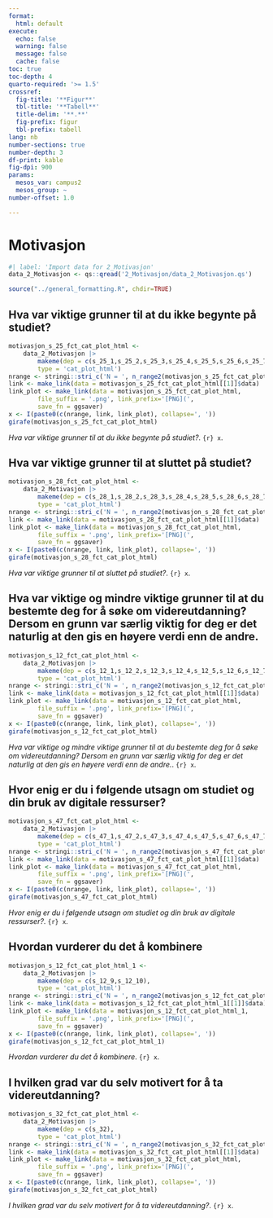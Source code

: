 ```yaml
---
format:
  html: default
execute:
  echo: false
  warning: false
  message: false
  cache: false
toc: true
toc-depth: 4
quarto-required: '>= 1.5'
crossref:
  fig-title: '**Figur**'
  tbl-title: '**Tabell**'
  title-delim: '**.**'
  fig-prefix: figur
  tbl-prefix: tabell
lang: nb
number-sections: true
number-depth: 3
df-print: kable
fig-dpi: 900
params:
  mesos_var: campus2
  mesos_group: ~
number-offset: 1.0

---
```

# Motivasjon
```r
#| label: 'Import data for 2_Motivasjon'
data_2_Motivasjon <- qs::qread('2_Motivasjon/data_2_Motivasjon.qs')
```
```r
source("../general_formatting.R", chdir=TRUE)
```

## Hva var viktige grunner til at du ikke begynte på studiet?{#sec-Hva-var-viktige-grunner-til-at-du-ikke-begynte-pa-studiet--83}


::: {#fig-motivasjon-s-25-fct-cat-plot-html}

```r
motivasjon_s_25_fct_cat_plot_html <-
	data_2_Motivasjon |>
		makeme(dep = c(s_25_1,s_25_2,s_25_3,s_25_4,s_25_5,s_25_6,s_25_7,s_25_8,s_25_9,s_25_10),
		type = 'cat_plot_html')
nrange <- stringi::stri_c('N = ', n_range2(motivasjon_s_25_fct_cat_plot_html[[1]]))
link <- make_link(data = motivasjon_s_25_fct_cat_plot_html[[1]]$data)
link_plot <- make_link(data = motivasjon_s_25_fct_cat_plot_html,
		file_suffix = '.png', link_prefix='[PNG](',
		save_fn = ggsaver)
x <- I(paste0(c(nrange, link, link_plot), collapse=', '))
girafe(motivasjon_s_25_fct_cat_plot_html)
```

_Hva var viktige grunner til at du ikke begynte på studiet?_. `{r} x`.

:::


## Hva var viktige grunner til at sluttet på studiet?{#sec-Hva-var-viktige-grunner-til-at-sluttet-pa-studiet--70}


::: {#fig-motivasjon-s-28-fct-cat-plot-html}

```r
motivasjon_s_28_fct_cat_plot_html <-
	data_2_Motivasjon |>
		makeme(dep = c(s_28_1,s_28_2,s_28_3,s_28_4,s_28_5,s_28_6,s_28_7,s_28_8,s_28_9,s_28_10),
		type = 'cat_plot_html')
nrange <- stringi::stri_c('N = ', n_range2(motivasjon_s_28_fct_cat_plot_html[[1]]))
link <- make_link(data = motivasjon_s_28_fct_cat_plot_html[[1]]$data)
link_plot <- make_link(data = motivasjon_s_28_fct_cat_plot_html,
		file_suffix = '.png', link_prefix='[PNG](',
		save_fn = ggsaver)
x <- I(paste0(c(nrange, link, link_plot), collapse=', '))
girafe(motivasjon_s_28_fct_cat_plot_html)
```

_Hva var viktige grunner til at sluttet på studiet?_. `{r} x`.

:::


## Hva var viktige og mindre viktige grunner til at du bestemte deg for å søke om videreutdanning? Dersom en grunn var særlig viktig for deg er det naturlig at den gis en høyere verdi enn de andre.{#sec-Hva-var-viktige-og-mindre-viktige-grunner-til-at-du-bestemte-deg-for-a-soke-om-videreutdanning-Dersom-en-grunn-var-sarlig-viktig-for-deg-er-det-naturlig-at-den-gis-en-hoyere-verdi-enn-de-andre--98}


::: {#fig-motivasjon-s-12-fct-cat-plot-html}

```r
motivasjon_s_12_fct_cat_plot_html <-
	data_2_Motivasjon |>
		makeme(dep = c(s_12_1,s_12_2,s_12_3,s_12_4,s_12_5,s_12_6,s_12_7,s_12_8,s_12_11,s_12_12,s_12_13),
		type = 'cat_plot_html')
nrange <- stringi::stri_c('N = ', n_range2(motivasjon_s_12_fct_cat_plot_html[[1]]))
link <- make_link(data = motivasjon_s_12_fct_cat_plot_html[[1]]$data)
link_plot <- make_link(data = motivasjon_s_12_fct_cat_plot_html,
		file_suffix = '.png', link_prefix='[PNG](',
		save_fn = ggsaver)
x <- I(paste0(c(nrange, link, link_plot), collapse=', '))
girafe(motivasjon_s_12_fct_cat_plot_html)
```

_Hva var viktige og mindre viktige grunner til at du bestemte deg for å søke om videreutdanning? Dersom en grunn var særlig viktig for deg er det naturlig at den gis en høyere verdi enn de andre._. `{r} x`.

:::


## Hvor enig er du i følgende utsagn om studiet og din bruk av digitale ressurser?{#sec-Hvor-enig-er-du-i-folgende-utsagn-om-studiet-og-din-bruk-av-digitale-ressurser--39}


::: {#fig-motivasjon-s-47-fct-cat-plot-html}

```r
motivasjon_s_47_fct_cat_plot_html <-
	data_2_Motivasjon |>
		makeme(dep = c(s_47_1,s_47_2,s_47_3,s_47_4,s_47_5,s_47_6,s_47_7,s_47_8,s_47_9),
		type = 'cat_plot_html')
nrange <- stringi::stri_c('N = ', n_range2(motivasjon_s_47_fct_cat_plot_html[[1]]))
link <- make_link(data = motivasjon_s_47_fct_cat_plot_html[[1]]$data)
link_plot <- make_link(data = motivasjon_s_47_fct_cat_plot_html,
		file_suffix = '.png', link_prefix='[PNG](',
		save_fn = ggsaver)
x <- I(paste0(c(nrange, link, link_plot), collapse=', '))
girafe(motivasjon_s_47_fct_cat_plot_html)
```

_Hvor enig er du i følgende utsagn om studiet og din bruk av digitale ressurser?_. `{r} x`.

:::


## Hvordan vurderer du det å kombinere{#sec-Hvordan-vurderer-du-det-a-kombinere-36}


::: {#fig-motivasjon-s-12-fct-cat-plot-html-1}

```r
motivasjon_s_12_fct_cat_plot_html_1 <-
	data_2_Motivasjon |>
		makeme(dep = c(s_12_9,s_12_10),
		type = 'cat_plot_html')
nrange <- stringi::stri_c('N = ', n_range2(motivasjon_s_12_fct_cat_plot_html_1[[1]]))
link <- make_link(data = motivasjon_s_12_fct_cat_plot_html_1[[1]]$data)
link_plot <- make_link(data = motivasjon_s_12_fct_cat_plot_html_1,
		file_suffix = '.png', link_prefix='[PNG](',
		save_fn = ggsaver)
x <- I(paste0(c(nrange, link, link_plot), collapse=', '))
girafe(motivasjon_s_12_fct_cat_plot_html_1)
```

_Hvordan vurderer du det å kombinere_. `{r} x`.

:::


## I hvilken grad var du selv motivert for å ta videreutdanning?{#sec-I-hvilken-grad-var-du-selv-motivert-for-a-ta-videreutdanning--43}


::: {#fig-motivasjon-s-32-fct-cat-plot-html}

```r
motivasjon_s_32_fct_cat_plot_html <-
	data_2_Motivasjon |>
		makeme(dep = c(s_32),
		type = 'cat_plot_html')
nrange <- stringi::stri_c('N = ', n_range2(motivasjon_s_32_fct_cat_plot_html[[1]]))
link <- make_link(data = motivasjon_s_32_fct_cat_plot_html[[1]]$data)
link_plot <- make_link(data = motivasjon_s_32_fct_cat_plot_html,
		file_suffix = '.png', link_prefix='[PNG](',
		save_fn = ggsaver)
x <- I(paste0(c(nrange, link, link_plot), collapse=', '))
girafe(motivasjon_s_32_fct_cat_plot_html)
```

_I hvilken grad var du selv motivert for å ta videreutdanning?_. `{r} x`.

:::
